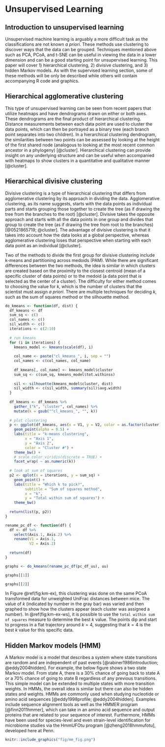 # Unsupervised Learning {#unsup_learn}
## Introduction to unsupervised learning
Unsupervised machine learning is arguably a more difficult task as the classifications are not known *a priori*. These methods use clustering to discover ways that the data can be grouped. Techniques mentioned above such as PCA, PCoA, and t-SNE can be useful in viewing the data in a lower dimension and can be a good starting point for unsupervised learning. This paper will cover 1) hierarchical clustering, 2) divisive clustering, and 3) hidden Markov models. As with the supervised learning section, some of these methods will be only be described while others will contain accompanying R code and graphics.

## Hierarchical agglomerative clustering 
This type of unsupervised learning can be seen from recent papers that utilize heatmaps and have dendrograms drawn on either or both axes. These dendrograms are the final product of hierarchical clustering. Distance measurements between each data point are used to cluster the data points, which can then be portrayed as a binary tree (each branch point separates into two children). In a hierarchical clustering dendrogram, the similarities between two points can be assessed by looking at the height of the first shared node (analogous to looking at the most recent common ancestor in a phylogeny) [@cluster]. Hierarchical clustering can provide insight on any underlying structure and can be useful when accompanied with heatmaps to show clusters in a quantitative and qualitative manner [@cluster].

## Hierarchical divisive clustering
Divisive clustering is a type of hierarchical clustering that differs from agglomerative clustering by its approach in dividing the data. Agglomerative clustering, as its name suggests, starts with the data points as individual parts and starts grouping those together to create the tree (as if drawing the tree from the branches to the root) [@cluster]. Divisive takes the opposite approach and starts with all the data points in one group and divides that group to create the tree (as if drawing the tree from root to the branches) [@0521865719; @cluster]. The advantage of divisive clustering is that it takes into account how the data looks at a global perspective, whereas agglomerative clustering loses that perspective when starting with each data point as an individual [@cluster].

Two of the methods to divide the first group for divisive clustering include k-means and partitioning across medoids (PAM). While there are significant differences between the two methods, the idea is similar in which clusters are created based on the proximity to the closest centroid (mean of a specific cluster of data points) or to the medoid (a data point that is selected as the center of a cluster). The difficulty for either method comes to choosing the value for $k$, which is the number of clusters that the scientist must assign *a priori*. There are multiple techniques for deciding $k$, such as the sum of squares method or the silhouette method.

```r
do_kmeans <- function(df, dist) {
  df_kmeans <- df
  sum_sq <- c()
  col_names <- c()
  sil_width <- c()
  iterations <- c(2:10)
  
  # run kmeans
  for (i in iterations) {
    kmeans_model <- kmeans(scale(df), i)
    
    col_name <- paste("cl_kmeans_", i, sep = "")
    col_names <- c(col_names, col_name)
    
    df_kmeans[, col_name] <- kmeans_model$cluster
    sum_sq <- c(sum_sq, kmeans_model$tot.withinss)
    
    sil <- silhouette(kmeans_model$cluster, dist)
    sil_width <- c(sil_width, summary(sil)$avg.width)
  }
  
  df_kmeans <- df_kmeans %>%
    gather_("k", "cluster", col_names) %>%
    mutate(k = gsub("^cl_kmeans_", "", k))
  
  # plot clustering
  p <- ggplot(df_kmeans, aes(x = V1, y = V2, color = as.factor(cluster))) +
    geom_point(alpha = 0.5) +
    labs(title = "k-means clustering",
         x = "Axis 1",
         y = "Axis 2",
         color = "Cluster #") +
    theme_bw() +
    # scale_color_viridis(discrete = TRUE) +
    facet_wrap( ~ as.numeric(k))
  
  # look at sum of squares
  p2 <- qplot(x = iterations, y = sum_sq) +
    geom_point() +
    labs(title = "Which k to pick?",
         subtitle = "Sum of squares method",
         x = "k",
         y = "Total within sum of squares") +
    theme_bw()
  
  return(list(p, p2))
}
```

```r
rename_pc_df <- function(df) {
  df <- df %>%
    select(Axis.1, Axis.2) %>%
    rename(V1 = Axis.1,
           V2 = Axis.2)
  
  return(df)
}

graphs <- do_kmeans(rename_pc_df(pc_df_uu), uu)

graphs[[1]]
```

```r
graphs[[2]]
```

In Figure \@ref(fig:km-ex), this clustering was done on the same PCoA transformed data for unweighted UniFrac distances between mice. The value of $k$ (indicated by number in the gray bar) was varied and then graphed to show how the clusters appear (each cluster was assigned a number). In \@ref(fig:km-ex-ws), it is possible to use the `total within sum of squares` measure to determine the best $k$ value. The points dip and start to progress in a flat trajectory around $k=4$, suggesting that $k=4$ is the best $k$ value for this specific data. 

## Hidden Markov models (HMM)
A Markov model is a model that describes a system where state transitions are random and are independent of past events [@rabiner1986introduction; @eddy2004hidden]. For example, the below figure shows a two state Markov model. From state A, there is a 30% chance of going back to state A or a 70% chance of going to state B regardless of any previous transitions. This simple model can be extended to multiple states with more transition weights. In HMMs, the overall idea is similar but there can also be hidden states and weights. HMMs are commonly used when studying nucleotide or amino acid sequences [@eddy1998profile; @eddy2004hidden]. Examples include sequence alignment tools as well as the HMMER program [@finn2011hmmer], which can take in an amino acid sequence and output proteins that are related to your sequence of interest. Furthermore, HMMs have been used for species-level and even strain-level identification for microbiome studies via the HmmUFOtu program [@zheng2018hmmufotu], developed here at Penn.

```r
knitr::include_graphics("fig/mm_fig.png")
```

